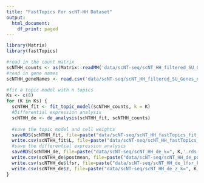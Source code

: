 ```yaml
---
title: "FastTopics For scNT-HH Dataset"
output:
  html_document:
    df_print: paged
---
```



```r
library(Matrix)
library(fastTopics)
```

```r
#read in the count matrix
scNTHH_counts <- as(Matrix::readMM('data/scNT-seq/scNT_HH_filtered_SU_Counts.mtx'), 'dgCMatrix')
#read in gene names
scNTHH_geneNames <- read.csv('data/scNT-seq/scNT_HH_filtered_SU_Genes_names.csv', header = TRUE, stringsAsFactors=F)[[2]]
```

```r
#fit a topic model with n topics
Ks <- c(8)
for (K in Ks) {
  scNTHH_fit <- fit_topic_model(scNTHH_counts, k = K)
  #Differential expression analysis
  scNTHH_de <- de_analysis(scNTHH_fit, scNTHH_counts)
  
  #save the topic model and cell weights
  saveRDS(scNTHH_fit, file=paste("data/scNT-seq/scNT_HH_fastTopics_fit_k=", K,'.rds',sep=""))
  write.csv(scNTHH_fit$L, file=paste("data/scNT-seq/scNT_HH_fastTopics_fit_CellWeights_k=", K,'.csv',sep=""))
  #save the differential expression analysis
  saveRDS(scNTHH_de, file=paste("data/scNT-seq/scNT_HH_de_k=", K,'.rds',sep=""))
  write.csv(scNTHH_de$postmean, file=paste("data/scNT-seq/scNT_HH_de_postmean_k=", K,'.csv',sep=""))
  write.csv(scNTHH_de$lfsr, file=paste("data/scNT-seq/scNT_HH_de_lfsr_k=", K,'.csv',sep=""))
  write.csv(scNTHH_de$z, file=paste("data/scNT-seq/scNT_HH_de_z_k=", K,'.csv',sep=""))
}
```








